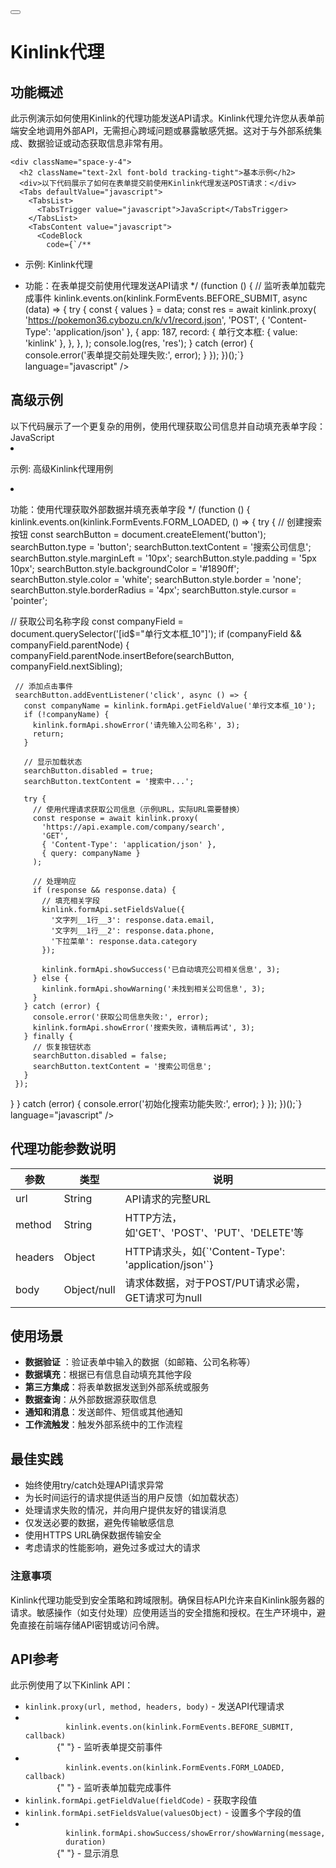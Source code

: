 
<div className="container py-6 lg:py-10">
  <div className="flex items-center gap-4 mb-8">
    <Link href="/examples">
      <Button variant="outline" size="icon">
        <ArrowLeft className="h-4 w-4" />
      </Button>
    </Link>
    <h1 className="text-3xl font-bold tracking-tight">Kinlink代理</h1>
  </div>

  <div className="my-8 space-y-6">
    <div className="space-y-4">
      <h2 className="text-2xl font-bold tracking-tight">功能概述</h2>
      <div>
        此示例演示如何使用Kinlink的代理功能发送API请求。Kinlink代理允许您从表单前端安全地调用外部API，无需担心跨域问题或暴露敏感凭据。这对于与外部系统集成、数据验证或动态获取信息非常有用。
      </div>
    </div>

    <div className="space-y-4">
      <h2 className="text-2xl font-bold tracking-tight">基本示例</h2>
      <div>以下代码展示了如何在表单提交前使用Kinlink代理发送POST请求：</div>
      <Tabs defaultValue="javascript">
        <TabsList>
          <TabsTrigger value="javascript">JavaScript</TabsTrigger>
        </TabsList>
        <TabsContent value="javascript">
          <CodeBlock 
            code={`/**
 * 示例: Kinlink代理
 * 功能：在表单提交前使用代理发送API请求
 */
(function () {
  // 监听表单加载完成事件
  kinlink.events.on(kinlink.FormEvents.BEFORE_SUBMIT, async (data) => {
    try {
      const { values } = data;
      const res = await kinlink.proxy(
        'https://pokemon36.cybozu.cn/k/v1/record.json',
        'POST',
        { 'Content-Type': 'application/json' },
        {
          app: 187,
          record: {
            单行文本框: { value: 'kinlink' },
          },
        },
      );
      console.log(res, 'res');
    } catch (error) {
      console.error('表单提交前处理失败:', error);
    }
  });
})();`} 
            language="javascript" 
          />
        </TabsContent>
      </Tabs>
    </div>

    <div className="space-y-4">
      <h2 className="text-2xl font-bold tracking-tight">高级示例</h2>
      <div>
        以下代码展示了一个更复杂的用例，使用代理获取公司信息并自动填充表单字段：
      </div>
      <Tabs defaultValue="javascript">
        <TabsList>
          <TabsTrigger value="javascript">JavaScript</TabsTrigger>
        </TabsList>
        <TabsContent value="javascript">
          <CodeBlock 
            code={`/**
 * 示例: 高级Kinlink代理用例
 * 功能：使用代理获取外部数据并填充表单字段
 */
(function () {
  kinlink.events.on(kinlink.FormEvents.FORM_LOADED, () => {
    try {
      // 创建搜索按钮
      const searchButton = document.createElement('button');
      searchButton.type = 'button';
      searchButton.textContent = '搜索公司信息';
      searchButton.style.marginLeft = '10px';
      searchButton.style.padding = '5px 10px';
      searchButton.style.backgroundColor = '#1890ff';
      searchButton.style.color = 'white';
      searchButton.style.border = 'none';
      searchButton.style.borderRadius = '4px';
      searchButton.style.cursor = 'pointer';
      
      // 获取公司名称字段
      const companyField = document.querySelector('[id$="单行文本框_10"]');
      if (companyField && companyField.parentNode) {
        companyField.parentNode.insertBefore(searchButton, companyField.nextSibling);
        
        // 添加点击事件
        searchButton.addEventListener('click', async () => {
          const companyName = kinlink.formApi.getFieldValue('单行文本框_10');
          if (!companyName) {
            kinlink.formApi.showError('请先输入公司名称', 3);
            return;
          }
          
          // 显示加载状态
          searchButton.disabled = true;
          searchButton.textContent = '搜索中...';
          
          try {
            // 使用代理请求获取公司信息（示例URL，实际URL需要替换）
            const response = await kinlink.proxy(
              'https://api.example.com/company/search',
              'GET',
              { 'Content-Type': 'application/json' },
              { query: companyName }
            );
            
            // 处理响应
            if (response && response.data) {
              // 填充相关字段
              kinlink.formApi.setFieldsValue({
                '文字列__1行__3': response.data.email,
                '文字列__1行__2': response.data.phone,
                '下拉菜单': response.data.category
              });
              
              kinlink.formApi.showSuccess('已自动填充公司相关信息', 3);
            } else {
              kinlink.formApi.showWarning('未找到相关公司信息', 3);
            }
          } catch (error) {
            console.error('获取公司信息失败:', error);
            kinlink.formApi.showError('搜索失败，请稍后再试', 3);
          } finally {
            // 恢复按钮状态
            searchButton.disabled = false;
            searchButton.textContent = '搜索公司信息';
          }
        });
      }
    } catch (error) {
      console.error('初始化搜索功能失败:', error);
    }
  });
})();`} 
            language="javascript" 
          />
        </TabsContent>
      </Tabs>
    </div>

    <div className="space-y-4">
      <h2 className="text-2xl font-bold tracking-tight">
        代理功能参数说明
      </h2>
      <div className="overflow-x-auto">
        <table className="min-w-full border-collapse border border-gray-300">
          <thead>
            <tr className="bg-gray-100">
              <th className="border border-gray-300 px-4 py-2 text-left">
                参数
              </th>
              <th className="border border-gray-300 px-4 py-2 text-left">
                类型
              </th>
              <th className="border border-gray-300 px-4 py-2 text-left">
                说明
              </th>
            </tr>
          </thead>
          <tbody>
            <tr>
              <td className="border border-gray-300 px-4 py-2">url</td>
              <td className="border border-gray-300 px-4 py-2">String</td>
              <td className="border border-gray-300 px-4 py-2">
                API请求的完整URL
              </td>
            </tr>
            <tr>
              <td className="border border-gray-300 px-4 py-2">method</td>
              <td className="border border-gray-300 px-4 py-2">String</td>
              <td className="border border-gray-300 px-4 py-2">
                HTTP方法，如'GET'、'POST'、'PUT'、'DELETE'等
              </td>
            </tr>
            <tr>
              <td className="border border-gray-300 px-4 py-2">headers</td>
              <td className="border border-gray-300 px-4 py-2">Object</td>
              <td className="border border-gray-300 px-4 py-2">
                HTTP请求头，如{`'Content-Type': 'application/json'`}
              </td>
            </tr>
            <tr>
              <td className="border border-gray-300 px-4 py-2">body</td>
              <td className="border border-gray-300 px-4 py-2">
                Object/null
              </td>
              <td className="border border-gray-300 px-4 py-2">
                请求体数据，对于POST/PUT请求必需，GET请求可为null
              </td>
            </tr>
          </tbody>
        </table>
      </div>
    </div>

    <div className="space-y-4">
      <h2 className="text-2xl font-bold tracking-tight">使用场景</h2>
      <ul className="list-disc pl-6 space-y-2">
        <li>
          <strong>数据验证</strong>
          ：验证表单中输入的数据（如邮箱、公司名称等）
        </li>
        <li>
          <strong>数据填充</strong>：根据已有信息自动填充其他字段
        </li>
        <li>
          <strong>第三方集成</strong>：将表单数据发送到外部系统或服务
        </li>
        <li>
          <strong>数据查询</strong>：从外部数据源获取信息
        </li>
        <li>
          <strong>通知和消息</strong>：发送邮件、短信或其他通知
        </li>
        <li>
          <strong>工作流触发</strong>：触发外部系统中的工作流程
        </li>
      </ul>
    </div>

    <div className="space-y-4">
      <h2 className="text-2xl font-bold tracking-tight">最佳实践</h2>
      <ul className="list-disc pl-6 space-y-2">
        <li>始终使用try/catch处理API请求异常</li>
        <li>为长时间运行的请求提供适当的用户反馈（如加载状态）</li>
        <li>处理请求失败的情况，并向用户提供友好的错误消息</li>
        <li>仅发送必要的数据，避免传输敏感信息</li>
        <li>使用HTTPS URL确保数据传输安全</li>
        <li>考虑请求的性能影响，避免过多或过大的请求</li>
      </ul>
    </div>

    <div className="p-4 border rounded-md bg-yellow-50 border-yellow-200">
      <h3 className="font-semibold text-yellow-800">注意事项</h3>
      <div className="text-yellow-800">
        Kinlink代理功能受到安全策略和跨域限制。确保目标API允许来自Kinlink服务器的请求。敏感操作（如支付处理）应使用适当的安全措施和授权。在生产环境中，避免直接在前端存储API密钥或访问令牌。
      </div>
    </div>

    <div className="space-y-4">
      <h2 className="text-2xl font-bold tracking-tight">API参考</h2>
      <div>此示例使用了以下Kinlink API：</div>
      <ul className="list-disc pl-6 space-y-2">
        <li>
          <code>kinlink.proxy(url, method, headers, body)</code> -
          发送API代理请求
        </li>
        <li>
          <code>
            kinlink.events.on(kinlink.FormEvents.BEFORE_SUBMIT, callback)
          </code>{" "}
          - 监听表单提交前事件
        </li>
        <li>
          <code>
            kinlink.events.on(kinlink.FormEvents.FORM_LOADED, callback)
          </code>{" "}
          - 监听表单加载完成事件
        </li>
        <li>
          <code>kinlink.formApi.getFieldValue(fieldCode)</code> - 获取字段值
        </li>
        <li>
          <code>kinlink.formApi.setFieldsValue(valuesObject)</code> -
          设置多个字段的值
        </li>
        <li>
          <code>
            kinlink.formApi.showSuccess/showError/showWarning(message,
            duration)
          </code>{" "}
          - 显示消息
        </li>
      </ul>
    </div>
  </div>
</div> 